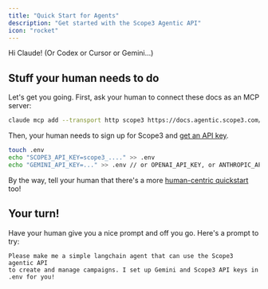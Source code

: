 ```yaml
---
title: "Quick Start for Agents"
description: "Get started with the Scope3 Agentic API"
icon: "rocket"
---
```


Hi Claude! (Or Codex or Cursor or Gemini...)

## Stuff your human needs to do

Let's get you going. First, ask your human to connect these docs as an MCP server:

```bash
claude mcp add --transport http scope3 https://docs.agentic.scope3.com/mcp
```

Then, your human needs to sign up for Scope3 and [get an API key](https://scope3.com/integrate/api-keys).

```bash
touch .env
echo "SCOPE3_API_KEY=scope3_...." >> .env
echo "GEMINI_API_KEY=..." >> .env // or OPENAI_API_KEY, or ANTHROPIC_API_KEY
```

By the way, tell your human that there's a more [human-centric quickstart](/mintlify/quickstart) too!

## Your turn!

Have your human give you a nice prompt and off you go. Here's a prompt to try:

```
Please make me a simple langchain agent that can use the Scope3 agentic API
to create and manage campaigns. I set up Gemini and Scope3 API keys in .env for you!
```